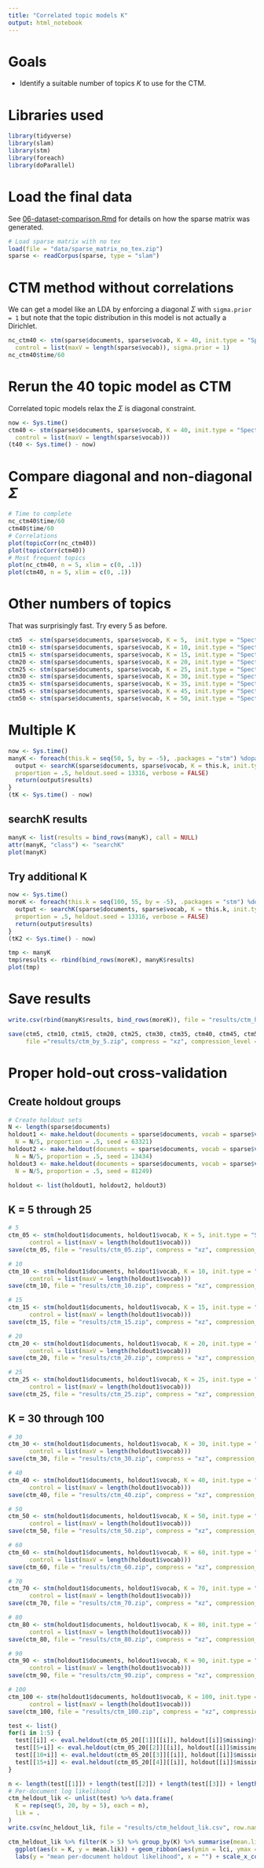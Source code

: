 ```yaml
---
title: "Correlated topic models K"
output: html_notebook
---
```


# Goals

  * Identify a suitable number of topics $K$ to use for the CTM.

# Libraries used

```r
library(tidyverse)
library(slam)
library(stm)
library(foreach)
library(doParallel)
```

# Load the final data

See [06-dataset-comparison.Rmd](https://github.com/phively/uchicago-thesis/blob/master/06-dataset-comparison.Rmd) for details on how the sparse matrix was generated.

```r
# Load sparse matrix with no tex
load(file = "data/sparse_matrix_no_tex.zip")
sparse <- readCorpus(sparse, type = "slam")
```

# CTM method without correlations

We can get a model like an LDA by enforcing a diagonal $\Sigma$ with `sigma.prior = 1` but note that the topic distribution in this model is not actually a Dirichlet.

```r
nc_ctm40 <- stm(sparse$documents, sparse$vocab, K = 40, init.type = "Spectral", ngroups = 7,
  control = list(maxV = length(sparse$vocab)), sigma.prior = 1)
nc_ctm40$time/60
```

# Rerun the 40 topic model as CTM

Correlated topic models relax the $\Sigma$ is diagonal constraint.

```r
now <- Sys.time()
ctm40 <- stm(sparse$documents, sparse$vocab, K = 40, init.type = "Spectral", ngroups = 7,
  control = list(maxV = length(sparse$vocab)))
(t40 <- Sys.time() - now)
```

# Compare diagonal and non-diagonal $\Sigma$

```r
# Time to complete
nc_ctm40$time/60
ctm40$time/60
# Correlations
plot(topicCorr(nc_ctm40))
plot(topicCorr(ctm40))
# Most frequent topics
plot(nc_ctm40, n = 5, xlim = c(0, .1))
plot(ctm40, n = 5, xlim = c(0, .1))
```

# Other numbers of topics

That was surprisingly fast. Try every 5 as before.

```r
ctm5  <- stm(sparse$documents, sparse$vocab, K = 5,  init.type = "Spectral", ngroups = 7, control = list(maxV = length(sparse$vocab)))
ctm10 <- stm(sparse$documents, sparse$vocab, K = 10, init.type = "Spectral", ngroups = 7, control = list(maxV = length(sparse$vocab)))
ctm15 <- stm(sparse$documents, sparse$vocab, K = 15, init.type = "Spectral", ngroups = 7, control = list(maxV = length(sparse$vocab)))
ctm20 <- stm(sparse$documents, sparse$vocab, K = 20, init.type = "Spectral", ngroups = 7, control = list(maxV = length(sparse$vocab)))
ctm25 <- stm(sparse$documents, sparse$vocab, K = 25, init.type = "Spectral", ngroups = 7, control = list(maxV = length(sparse$vocab)))
ctm30 <- stm(sparse$documents, sparse$vocab, K = 30, init.type = "Spectral", ngroups = 7, control = list(maxV = length(sparse$vocab)))
ctm35 <- stm(sparse$documents, sparse$vocab, K = 35, init.type = "Spectral", ngroups = 7, control = list(maxV = length(sparse$vocab)))
ctm45 <- stm(sparse$documents, sparse$vocab, K = 45, init.type = "Spectral", ngroups = 7, control = list(maxV = length(sparse$vocab)))
ctm50 <- stm(sparse$documents, sparse$vocab, K = 50, init.type = "Spectral", ngroups = 7, control = list(maxV = length(sparse$vocab)))
```

# Multiple K

```r
now <- Sys.time()
manyK <- foreach(this.k = seq(50, 5, by = -5), .packages = "stm") %dopar% {
  output <- searchK(sparse$documents, sparse$vocab, K = this.k, init.type = "Spectral", ngroups = 7,
  proportion = .5, heldout.seed = 13316, verbose = FALSE)
  return(output$results)
}
(tK <- Sys.time() - now)
```

## searchK results

```r
manyK <- list(results = bind_rows(manyK), call = NULL)
attr(manyK, "class") <- "searchK"
plot(manyK)
```

## Try additional K

```r
now <- Sys.time()
moreK <- foreach(this.k = seq(100, 55, by = -5), .packages = "stm") %dopar% {
  output <- searchK(sparse$documents, sparse$vocab, K = this.k, init.type = "Spectral", ngroups = 7,
  proportion = .5, heldout.seed = 13316, verbose = FALSE)
  return(output$results)
}
(tK2 <- Sys.time() - now)
```

```r
tmp <- manyK
tmp$results <- rbind(bind_rows(moreK), manyK$results)
plot(tmp)
```

# Save results

```r
write.csv(rbind(manyK$results, bind_rows(moreK)), file = "results/ctm_holdout.csv")
```

```r
save(ctm5, ctm10, ctm15, ctm20, ctm25, ctm30, ctm35, ctm40, ctm45, ctm50, nc_ctm40, manyK, moreK,
     file ="results/ctm_by_5.zip", compress = "xz", compression_level = 1)
```

# Proper hold-out cross-validation

## Create holdout groups

```r
# Create holdout sets
N <- length(sparse$documents)
holdout1 <- make.heldout(documents = sparse$documents, vocab = sparse$vocab,
  N = N/5, proportion = .5, seed = 63321)
holdout2 <- make.heldout(documents = sparse$documents, vocab = sparse$vocab,
  N = N/5, proportion = .5, seed = 13434)
holdout3 <- make.heldout(documents = sparse$documents, vocab = sparse$vocab,
  N = N/5, proportion = .5, seed = 81249)

holdout <- list(holdout1, holdout2, holdout3)
```

## K = 5 through 25

```r
# 5
ctm_05 <- stm(holdout1$documents, holdout1$vocab, K = 5, init.type = "Spectral", ngroups = 5,
      control = list(maxV = length(holdout1$vocab)))
save(ctm_05, file = "results/ctm_05.zip", compress = "xz", compression_level = 1)

# 10
ctm_10 <- stm(holdout1$documents, holdout1$vocab, K = 10, init.type = "Spectral", ngroups = 5,
      control = list(maxV = length(holdout1$vocab)))
save(ctm_10, file = "results/ctm_10.zip", compress = "xz", compression_level = 1)

# 15
ctm_15 <- stm(holdout1$documents, holdout1$vocab, K = 15, init.type = "Spectral", ngroups = 5,
      control = list(maxV = length(holdout1$vocab)))
save(ctm_15, file = "results/ctm_15.zip", compress = "xz", compression_level = 1)

# 20
ctm_20 <- stm(holdout1$documents, holdout1$vocab, K = 20, init.type = "Spectral", ngroups = 5,
      control = list(maxV = length(holdout1$vocab)))
save(ctm_20, file = "results/ctm_20.zip", compress = "xz", compression_level = 1)

# 25
ctm_25 <- stm(holdout1$documents, holdout1$vocab, K = 25, init.type = "Spectral", ngroups = 5,
      control = list(maxV = length(holdout1$vocab)))
save(ctm_25, file = "results/ctm_25.zip", compress = "xz", compression_level = 1)
```

## K = 30 through 100

```r
# 30
ctm_30 <- stm(holdout1$documents, holdout1$vocab, K = 30, init.type = "Spectral", ngroups = 5,
      control = list(maxV = length(holdout1$vocab)))
save(ctm_30, file = "results/ctm_30.zip", compress = "xz", compression_level = 1)

# 40
ctm_40 <- stm(holdout1$documents, holdout1$vocab, K = 40, init.type = "Spectral", ngroups = 5,
      control = list(maxV = length(holdout1$vocab)))
save(ctm_40, file = "results/ctm_40.zip", compress = "xz", compression_level = 1)

# 50
ctm_50 <- stm(holdout1$documents, holdout1$vocab, K = 50, init.type = "Spectral", ngroups = 5,
      control = list(maxV = length(holdout1$vocab)))
save(ctm_50, file = "results/ctm_50.zip", compress = "xz", compression_level = 1)

# 60
ctm_60 <- stm(holdout1$documents, holdout1$vocab, K = 60, init.type = "Spectral", ngroups = 5,
      control = list(maxV = length(holdout1$vocab)))
save(ctm_60, file = "results/ctm_60.zip", compress = "xz", compression_level = 1)

# 70
ctm_70 <- stm(holdout1$documents, holdout1$vocab, K = 70, init.type = "Spectral", ngroups = 5,
      control = list(maxV = length(holdout1$vocab)))
save(ctm_70, file = "results/ctm_70.zip", compress = "xz", compression_level = 1)

# 80
ctm_80 <- stm(holdout1$documents, holdout1$vocab, K = 80, init.type = "Spectral", ngroups = 5,
      control = list(maxV = length(holdout1$vocab)))
save(ctm_80, file = "results/ctm_80.zip", compress = "xz", compression_level = 1)

# 90
ctm_90 <- stm(holdout1$documents, holdout1$vocab, K = 90, init.type = "Spectral", ngroups = 5,
      control = list(maxV = length(holdout1$vocab)))
save(ctm_90, file = "results/ctm_90.zip", compress = "xz", compression_level = 1)

# 100
ctm_100 <- stm(holdout1$documents, holdout1$vocab, K = 100, init.type = "Spectral", ngroups = 5,
      control = list(maxV = length(holdout1$vocab)))
save(ctm_100, file = "results/ctm_100.zip", compress = "xz", compression_level = 1)
```


```r
test <- list()
for(i in 1:5) {
  test[[i]] <- eval.heldout(ctm_05_20[[1]][[i]], holdout[[i]]$missing)$doc.heldout
  test[[5+i]] <- eval.heldout(ctm_05_20[[2]][[i]], holdout[[i]]$missing)$doc.heldout
  test[[10+i]] <- eval.heldout(ctm_05_20[[3]][[i]], holdout[[i]]$missing)$doc.heldout
  test[[15+i]] <- eval.heldout(ctm_05_20[[4]][[i]], holdout[[i]]$missing)$doc.heldout
}

n <- length(test[[1]]) + length(test[[2]]) + length(test[[3]]) + length(test[[4]]) + length(test[[5]])
# Per-document log likelihood
ctm_heldout_lik <- unlist(test) %>% data.frame(
  K = rep(seq(5, 20, by = 5), each = n),
  lik = .
)
write.csv(nc_heldout_lik, file = "results/ctm_heldout_lik.csv", row.names = FALSE)
```

```r
ctm_heldout_lik %>% filter(K > 5) %>% group_by(K) %>% summarise(mean.lik = mean(lik), sem.lik = sd(lik)/sqrt(n), lci = mean.lik - sem.lik, uci = mean.lik + sem.lik) %>%
  ggplot(aes(x = K, y = mean.lik)) + geom_ribbon(aes(ymin = lci, ymax = uci), alpha = .2) + geom_line(color = "blue") +
  labs(y = "mean per-document holdout likelihood", x = "") + scale_x_continuous(breaks = seq(10, 60, by = 10))
```